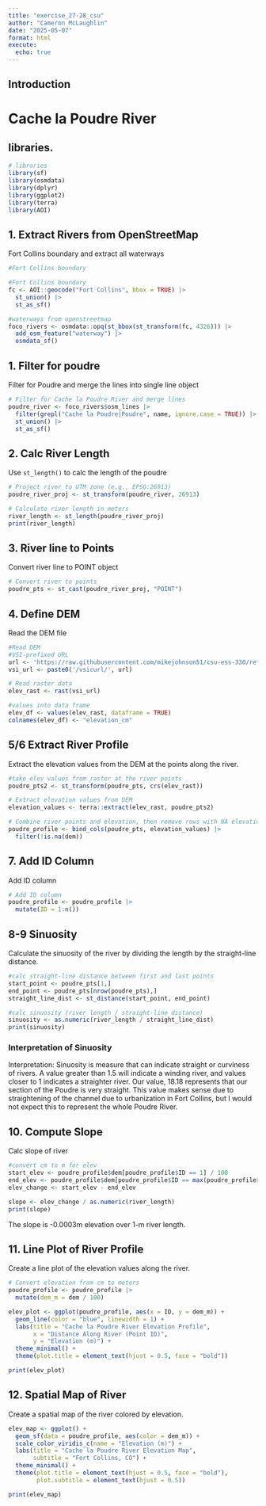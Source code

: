 ```yaml
---
title: "exercise_27-28_csu"
author: "Cameron McLaughlin"
date: "2025-05-07"
format: html
execute:
  echo: true
---
```


## Introduction

# Cache la Poudre River


## libraries.

```r
# libraries
library(sf)
library(osmdata)
library(dplyr)
library(ggplot2)
library(terra)
library(AOI)
```

## 1. Extract Rivers from OpenStreetMap

Fort Collins boundary and extract all waterways

```r
#Fort Collins boundary

#Fort Collins boundary
fc <- AOI::geocode("Fort Collins", bbox = TRUE) |>
  st_union() |>
  st_as_sf()

#waterways from openstreetmap
foco_rivers <- osmdata::opq(st_bbox(st_transform(fc, 4326))) |> 
  add_osm_feature("waterway") |> 
  osmdata_sf()

```

## 1. Filter for poudre

Filter for Poudre and merge the lines into single line object

```r
# Filter for Cache la Poudre River and merge lines
poudre_river <- foco_rivers$osm_lines |>
  filter(grepl("Cache la Poudre|Poudre", name, ignore.case = TRUE)) |>
  st_union() |>
  st_as_sf()
```

## 2. Calc River Length

Use `st_length()` to calc the length of the poudre

```r
# Project river to UTM zone (e.g., EPSG:26913)
poudre_river_proj <- st_transform(poudre_river, 26913)

# Calculate river length in meters
river_length <- st_length(poudre_river_proj)
print(river_length)
```

## 3. River line to Points

Convert river line to POINT object

```r
# Convert river to points
poudre_pts <- st_cast(poudre_river_proj, "POINT")
```

## 4. Define DEM

Read the DEM file

```r
#Read DEM
#VSI-prefixed URL
url <- 'https://raw.githubusercontent.com/mikejohnson51/csu-ess-330/refs/heads/main/resources/foco-elev-cm.tif'
vsi_url <- paste0('/vsicurl/', url)

# Read raster data
elev_rast <- rast(vsi_url)

#values into data frame
elev_df <- values(elev_rast, dataframe = TRUE)
colnames(elev_df) <- "elevation_cm"
```

## 5/6 Extract River Profile

Extract the elevation values from the DEM at the points along the river.

```r
#take elev values from raster at the river points
poudre_pts2 <- st_transform(poudre_pts, crs(elev_rast))

# Extract elevation values from DEM
elevation_values <- terra::extract(elev_rast, poudre_pts2)

# Combine river points and elevation, then remove rows with NA elevation
poudre_profile <- bind_cols(poudre_pts, elevation_values) |>
  filter(!is.na(dem))
```



## 7. Add ID Column

Add ID column

```r
# Add ID column
poudre_profile <- poudre_profile |>
  mutate(ID = 1:n())
```

## 8-9 Sinuosity

Calculate the sinuosity of the river by dividing the length by the straight-line distance.

```r
#calc straight-line distance between first and last points
start_point <- poudre_pts[1,]
end_point <- poudre_pts[nrow(poudre_pts),]
straight_line_dist <- st_distance(start_point, end_point)

#calc sinuosity (river length / straight-line distance)
sinuosity <- as.numeric(river_length / straight_line_dist)
print(sinuosity)
```

### Interpretation of Sinuosity

Interpretation: Sinuosity is measure that can indicate straight or curviness of rivers. A value greater than 1.5 will indicate a winding river, and values closer to 1 indicates a straighter river. Our value, 18.18 represents that our section of the Poudre is very straight. This value makes sense due to straightening of the channel due to urbanization in Fort Collins, but I would not expect this to represent the whole Poudre River.


## 10. Compute Slope

Calc slope of river

```r
#convert cm to m for elev
start_elev <- poudre_profile$dem[poudre_profile$ID == 1] / 100
end_elev <- poudre_profile$dem[poudre_profile$ID == max(poudre_profile$ID)] / 100
elev_change <- start_elev - end_elev

slope <- elev_change / as.numeric(river_length)
print(slope)

```
The slope is -0.0003m elevation over 1-m river length. 


## 11. Line Plot of River Profile

Create a line plot of the elevation values along the river.

```r
# Convert elevation from cm to meters
poudre_profile <- poudre_profile |>
  mutate(dem_m = dem / 100)

elev_plot <- ggplot(poudre_profile, aes(x = ID, y = dem_m)) +
  geom_line(color = "blue", linewidth = 1) +
  labs(title = "Cache la Poudre River Elevation Profile",
       x = "Distance Along River (Point ID)",
       y = "Elevation (m)") +
  theme_minimal() +
  theme(plot.title = element_text(hjust = 0.5, face = "bold"))

print(elev_plot)
```

## 12. Spatial Map of River

Create a spatial map of the river colored by elevation.

```r
elev_map <- ggplot() +
  geom_sf(data = poudre_profile, aes(color = dem_m)) +
  scale_color_viridis_c(name = "Elevation (m)") +
  labs(title = "Cache la Poudre River Elevation Map",
       subtitle = "Fort Collins, CO") +
  theme_minimal() +
  theme(plot.title = element_text(hjust = 0.5, face = "bold"),
        plot.subtitle = element_text(hjust = 0.5))

print(elev_map)
```

